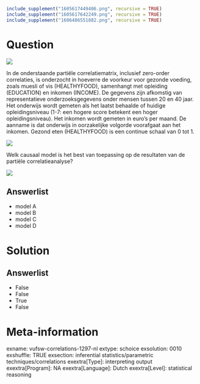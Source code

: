 ```r
include_supplement("1605617449406.png", recursive = TRUE)
include_supplement("1605617642249.png", recursive = TRUE)
include_supplement("1606486551882.png", recursive = TRUE)
```

Question
========
![](1605617449406.png)
  
In de onderstaande partiële correlatiematrix, inclusief zero-order
correlaties, is onderzocht in hoeverre de voorkeur voor gezonde voeding,
zoals muesli of vis (HEALTHYFOOD), samenhangt met opleiding (EDUCATION)
en inkomen (INCOME). De gegevens zijn afkomstig van representatieve
onderzoeksgegevens onder mensen tussen 20 en 40 jaar. Het onderwijs
wordt gemeten als het laatst behaalde of huidige opleidingsniveau (1-7:
een hogere score betekent een hoger opleidingsniveau). Het inkomen wordt
gemeten in euro's per maand. De aanname is dat onderwijs in oorzakelijke
volgorde voorafgaat aan het inkomen. Gezond eten (HEALTHYFOOD) is een
continue schaal van 0 tot 1.  
  
  
![](1605617642249.png)
  
Welk causaal model is het best van toepassing op de resultaten van de
partiële correlatieanalyse?  
  
![](1606486551882.png)

Answerlist
----------
* model A
* model B
* model C
* model D

Solution
========










Answerlist
----------
* False
* False
* True
* False

Meta-information
================
exname: vufsw-correlations-1297-nl
extype: schoice
exsolution: 0010
exshuffle: TRUE
exsection: inferential statistics/parametric techniques/correlations
exextra[Type]: interpreting output
exextra[Program]: NA
exextra[Language]: Dutch
exextra[Level]: statistical reasoning

